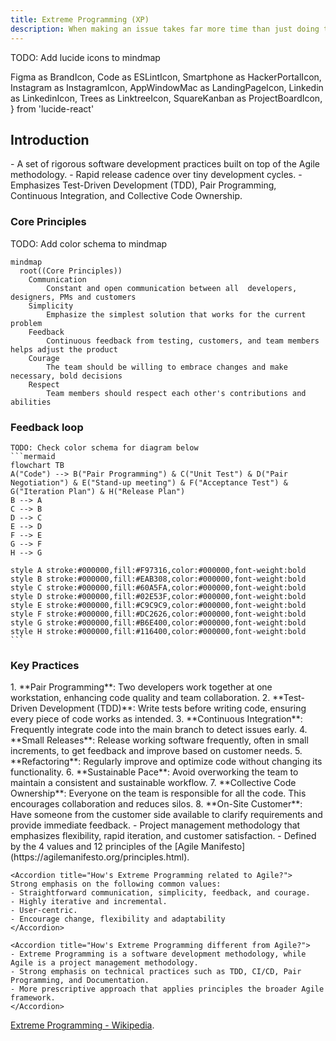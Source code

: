 ```yaml
---
title: Extreme Programming (XP)
description: When making an issue takes far more time than just doing the work itself. WIP.
---
```


TODO: Add lucide icons to mindmap

  Figma as BrandIcon,
  Code as ESLintIcon,
   Smartphone as HackerPortalIcon,
   Instagram as InstagramIcon,
   AppWindowMac as LandingPageIcon,
   Linkedin as LinkedinIcon,
   Trees as LinktreeIcon,
   SquareKanban as ProjectBoardIcon,
 } from 'lucide-react'


## Introduction

<Callout title="What's Extreme Programming (XP)?">
- A set of rigorous software development practices built on top of the Agile methodology.
- Rapid release cadence over tiny development cycles.
- Emphasizes Test-Driven Development (TDD), Pair Programming, Continuous Integration, and Collective Code Ownership.
</Callout>

### Core Principles
TODO: Add color schema to mindmap
```mermaid
mindmap
  root((Core Principles))
    Communication
        Constant and open communication between all  developers, designers, PMs and customers
    Simplicity
        Emphasize the simplest solution that works for the current problem
    Feedback
        Continuous feedback from testing, customers, and team members helps adjust the product
    Courage
        The team should be willing to embrace changes and make necessary, bold decisions
    Respect
        Team members should respect each other's contributions and abilities
```

### Feedback loop

    TODO: Check color schema for diagram below
    ```mermaid
    flowchart TB
    A("Code") --> B("Pair Programming") & C("Unit Test") & D("Pair Negotiation") & E("Stand-up meeting") & F("Acceptance Test") & G("Iteration Plan") & H("Release Plan")
    B --> A
    C --> B
    D --> C
    E --> D
    F --> E
    G --> F
    H --> G

    style A stroke:#000000,fill:#F97316,color:#000000,font-weight:bold
    style B stroke:#000000,fill:#EAB308,color:#000000,font-weight:bold
    style C stroke:#000000,fill:#60A5FA,color:#000000,font-weight:bold
    style D stroke:#000000,fill:#02E53F,color:#000000,font-weight:bold
    style E stroke:#000000,fill:#C9C9C9,color:#000000,font-weight:bold
    style F stroke:#000000,fill:#DC2626,color:#000000,font-weight:bold
    style G stroke:#000000,fill:#B6E400,color:#000000,font-weight:bold
    style H stroke:#000000,fill:#116400,color:#000000,font-weight:bold
    ```

### Key Practices

<Callout title='Key Practices of Extreme Programming (XP)'>
1. **Pair Programming**: Two developers work together at one workstation, enhancing code quality and team collaboration.
2. **Test-Driven Development (TDD)**: Write tests before writing code, ensuring every piece of code works as intended.
3. **Continuous Integration**: Frequently integrate code into the main branch to detect issues early.
4. **Small Releases**: Release working software frequently, often in small increments, to get feedback and improve based on customer needs.
5. **Refactoring**: Regularly improve and optimize code without changing its functionality.
6. **Sustainable Pace**: Avoid overworking the team to maintain a consistent and sustainable workflow.
7. **Collective Code Ownership**: Everyone on the team is responsible for all the code. This encourages collaboration and reduces silos.
8. **On-Site Customer**: Have someone from the customer side available to clarify requirements and provide immediate feedback.

</Callout>

<Accordions>
    <Accordion title="What's Agile?">
    - Project management methodology that emphasizes flexibility, rapid iteration, and customer satisfaction.
    - Defined by the 4 values and 12 principles of the [Agile Manifesto](https://agilemanifesto.org/principles.html).
    </Accordion>
    
    <Accordion title="How's Extreme Programming related to Agile?">
    Strong emphasis on the following common values:
    - Straightforward communication, simplicity, feedback, and courage.
    - Highly iterative and incremental.
    - User-centric.
    - Encourage change, flexibility and adaptability
    </Accordion>
    
    <Accordion title="How's Extreme Programming different from Agile?">
    - Extreme Programming is a software development methodology, while Agile is a project management methodology.
    - Strong emphasis on technical practices such as TDD, CI/CD, Pair Programming, and Documentation.
    - More prescriptive approach that applies principles the broader Agile framework.
    </Accordion>
</Accordions>

[Extreme Programming - Wikipedia](https://en.wikipedia.org/wiki/Extreme_programming).
